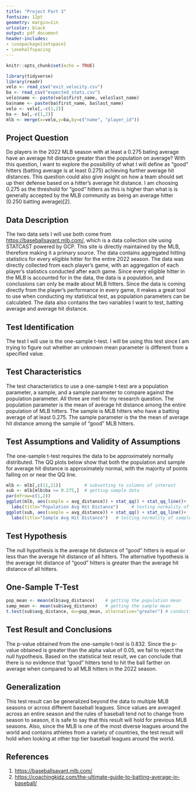 ---
title: "Project Part 3" 
fontsize: 12pt
geometry: margin=1in
urlcolor: black
output: pdf_document
header-includes:
- \usepackage{setspace}
- \onehalfspacing
---

```{r setup, include=FALSE}
knitr::opts_chunk$set(echo = TRUE)
```

```{r, echo=FALSE, warning=FALSE, message=FALSE}
library(tidyverse)
library(readr)
velo <- read_csv("exit_velocity.csv")
ba <- read_csv("expected_stats.csv")
velo$name <- paste(velo$first_name, velo$last_name)
ba$name <- paste(ba$first_name, ba$last_name)
velo <- velo[,-c(1,2)]
ba <- ba[,-c(1,2)]
mlb <- merge(x=velo,y=ba,by=c("name", "player_id"))
```
## Project Question
Do players in the 2022 MLB season with at least a 0.275 bating average have an average hit distance greater than the population on average? With this question, I want to explore the possibility of what I will define as "good" hitters (batting average is at least 0.275) achieving further average hit distances. This question could also give insight on how a team should set up their defense based on a hitter's average hit distance. I am choosing 0.275 as the threshold for "good" hitters as this is higher than what is is generally accepted by the MLB community as being an average hitter (0.250 batting average)[2].

## Data Description
The two data sets I will use both come from <https://baseballsavant.mlb.com/>, which is a data collection site using STATCAST powered by GCP. This site is directly maintained by the MLB, therefore making it a primary source. The data contains aggregated hitting statistics for every eligible hitter for the entire 2022 season. The data was directly collected from each player's game, with an aggregation of each player's statistics conducted after each game. Since every eligible hitter in the MLB is accounted for in the data, the data is a population, and conclusions can only be made about MLB hitters. 
Since the data is coming directly from the player's performance in every game, it makes a great tool to use when conducting my statistical test, as population parameters can be calculated. The data also contains the two variables I want to test, batting average and average hit distance. 

## Test Identification
The test I will use is the one-sample t-test. I will be using this test since I am trying to figure out whether an unknown mean parameter is different from a specified value.

## Test Characteristics
The test characteristics to use a one-sample t-test are a population parameter, a sample, and a sample parameter to compare against the population parameter. All three are met for my research question. The population parameter is the mean of average hit distance among the entire population of MLB hitters. The sample is MLB hitters who have a batting average of at least 0.275. The sample parameter is the the mean of average hit distance among the sample of "good" MLB hitters.   

## Test Assumptions and Validity of Assumptions
The one-sample t-test requires the data to be approximately normally distributed. The QQ plots below show that both the population and sample for average hit distance is approximately normal, with the majority of points falling on or near the QQ line.   
```{r,figures-side, fig.show="hold", out.width="50%", echo=FALSE}
mlb <- mlb[,c(11,21)]         # subsetting to columns of interest
sub <- mlb[mlb$ba >= 0.275,]  # getting sample data
par(mfrow=c(1,2)) 
ggplot(mlb, aes(sample = avg_distance)) + stat_qq() + stat_qq_line()+
  labs(title="Population Avg Hit Distance")     # testing normality of population
ggplot(sub, aes(sample = avg_distance)) + stat_qq() + stat_qq_line()+
  labs(title="Sample Avg Hit Distance")   # testing normality of sample
```

## Test Hypothesis
The null hypothesis is the average hit distance of "good" hitters is equal or less than the average hit distance of all hitters. The alternative hypothesis is the average hit distance of "good" hitters is greater than the average hit distance of all hitters.

## One-Sample T-Test
```{r, echo=FALSE}
pop_mean <- mean(mlb$avg_distance)    # getting the population mean
samp_mean <- mean(sub$avg_distance)   # getting the sample mean
t.test(sub$avg_distance, mu=pop_mean, alternative="greater") # conducting the test
```
## Test Result and Conclusions
The p-value obtained from the one-sample t-test is 0.832. Since the p-value obtained is greater than the alpha value of 0.05, we fail to reject the null hypothesis. Based on the statistical test result, we can conclude that there is no evidence that "good" hitters tend to hit the ball farther on average when compared to all MLB hitters in the 2022 season. 

## Generalization
This test result can be generalized beyond the data to multiple MLB seasons or across different baseball leagues. Since values are averaged across an entire season and the rules of baseball tend not to change from season to season, it is safe to say that this result will hold for previous MLB seasons. Also, since the MLB is one of the most diverse leagues around the world and contains athletes from a variety of countries, the test result will hold when looking at other top tier baseball leagues around the world. 

\newpage
## References
1) <https://baseballsavant.mlb.com/>
2) <https://coachingkidz.com/the-ultimate-guide-to-batting-average-in-baseball/>

